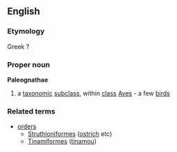 ==English==
===Etymology===
Greek ?
===Proper noun===
{{wikipedia}}
'''Paleognathae'''
#a [[taxonomic]] [[subclass]], within [[class]] [[Aves]] - a few [[bird]]s
===Related terms===
{{wikispecies}}
*[[order]]s
**[[Struthioniformes]] ([[ostrich]] etc)
**[[Tinamiformes]] ([[tinamou]])